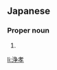 ==Japanese==
{{ja-kanjitab|きよ|たか}}

===Proper noun===
{{ja-pos|proper|きよたか}}

# {{given name|male|lang=ja|sort=きよたか}}

[[li:浄孝]]